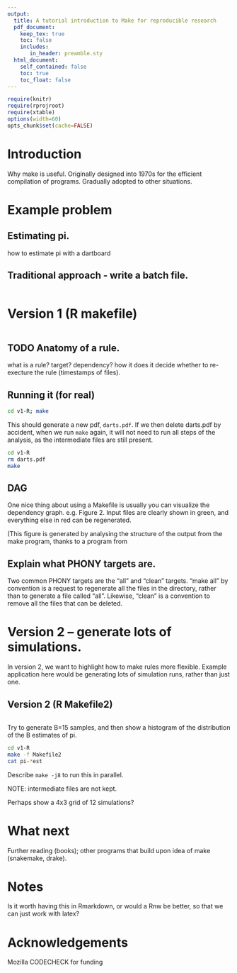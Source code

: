 ```yaml
---
output:
  title: A tutorial introduction to Make for reproducible research
  pdf_document:
    keep_tex: true
    toc: false
    includes:
       in_header: preamble.sty
  html_document:
    self_contained: false
    toc: true
    toc_float: false
---
```



```r
require(knitr)
require(rprojroot)
require(xtable)
options(width=60)
opts_chunk$set(cache=FALSE)
```

# Introduction

Why make is useful.  Originally designed into 1970s for the efficient
compilation of programs.  Gradually adopted to other situations.


# Example problem

## Estimating pi.

how to estimate pi with a dartboard

## Traditional approach - write a batch file.

```bash
```

# Version 1 (R makefile)

```bash
```

## TODO Anatomy of a rule.

what is a rule?  target? dependency?  how it does it decide whether to
re-execture the rule (timestamps of files).


## Running it (for real)


```bash
cd v1-R; make
```

This should generate a new pdf, `darts.pdf`.  If we then delete
darts.pdf by accident, when we run `make` again, it will not need to
run all steps of the analysis, as the intermediate files are still
present.


```bash
cd v1-R
rm darts.pdf
make
```


\begin{figure}
  \centering
	\includegraphics{v1-R/darts.pdf}
  \caption{Example output file, darts.pdf, created by "make" command.
  Blue (or red) points are those that were determined to be inside (or
  outside) the circle.  The estimate of pi, given in the title, was
  then given as 4*d/n, where d is the number of darts inside the
  circle and n is the total number of darts thrown.}
  \label{fig:darts}
\end{figure}


## DAG

One nice thing about using a Makefile is usually you can visualize the
dependency graph.  e.g.  Figure 2.  Input files are clearly shown in
green, and everything else in red can be regenerated.


\begin{figure}
  \centering
	\includegraphics{v1-R/graph.pdf}
  \caption{DAG for Makefile version 1.}
  \label{fig:dag}
\end{figure}



(This figure is generated by analysing the structure of the output
from the make program, thanks to a program from \url{}

## Explain what PHONY targets are.

Two common PHONY targets are the "all" and "clean" targets.  "make
all" by convention is a request to regenerate all the files in the
directory, rather than to generate a file called "all".  Likewise,
"clean" is a convention to remove all the files that can be deleted.




\clearpage

# Version 2 -- generate lots of simulations.

In version 2, we want to highlight how to make rules more flexible.
Example application here would be generating lots of simulation runs,
rather than just one.



## Version 2 (R Makefile2)

```bash
```

Try to generate B=15 samples, and then show a histogram of the
distribution of the B estimates of pi.


```bash
cd v1-R
make -f Makefile2
cat pi-*est
```

Describe `make -j8` to run this in parallel.


NOTE: intermediate files are not kept.  

Perhaps show a 4x3 grid of 12 simulations?

# What next

Further reading (books); other programs that build upon idea of make
(snakemake, drake).

\url{https://www.frontiersin.org/articles/10.3389/fninf.2016.00002/full}


# Notes

Is it worth having this in Rmarkdown, or would a Rnw be better, so
that we can just work with latex?

# Acknowledgements

Mozilla CODECHECK for funding
